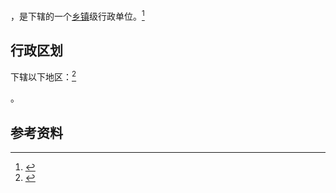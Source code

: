 {{中国乡级行政区|32/08/12/006/000}}

'''{{PAGENAMEBASE}}'''，是{{PRC admin/fullname|32/08/12/006/000|3}}下辖的一个[[乡镇|乡镇]]级行政单位。<ref>{{PRC admin/ref sgc|{{PRC admin/parent|32/08/12/006/000}}}}</ref>

== 行政区划 ==

{{PAGENAMEBASE}}下辖以下地区：<ref>{{PRC admin/ref sgc|32/08/12/006/000}}</ref>

{{PRC admin/children|32/08/12/006/000}}。

== 参考资料 ==

{{reflist}}

{{行政区划小作品}}
{{PRC admin/navcat|32/08/12/006/000}}
